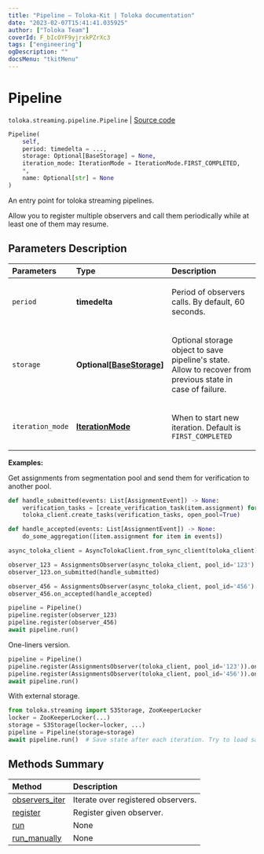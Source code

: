 ```yaml
---
title: "Pipeline — Toloka-Kit | Toloka documentation"
date: "2023-02-07T15:41:41.035925"
author: ["Toloka Team"]
coverId: F_bIcOYF9yjrxkPZrXc3
tags: ["engineering"]
ogDescription: ""
docsMenu: "tkitMenu"
---
```


# Pipeline
`toloka.streaming.pipeline.Pipeline` | [Source code](https://github.com/Toloka/toloka-kit/blob/v1.1.3/src/streaming/pipeline.py#L80)

```python
Pipeline(
    self,
    period: timedelta = ...,
    storage: Optional[BaseStorage] = None,
    iteration_mode: IterationMode = IterationMode.FIRST_COMPLETED,
    *,
    name: Optional[str] = None
)
```

An entry point for toloka streaming pipelines.

Allow you to register multiple observers and call them periodically
while at least one of them may resume.

## Parameters Description

| Parameters | Type | Description |
| :----------| :----| :-----------|
`period`|**timedelta**|<p>Period of observers calls. By default, 60 seconds.</p>
`storage`|**Optional\[[BaseStorage](/docs-new/toloka-kit/reference/toloka.streaming.storage.BaseStorage)\]**|<p>Optional storage object to save pipeline&#x27;s state. Allow to recover from previous state in case of failure.</p>
`iteration_mode`|**[IterationMode](/docs-new/toloka-kit/reference/toloka.streaming.pipeline.IterationMode)**|<p>When to start new iteration. Default is `FIRST_COMPLETED`</p>

**Examples:**

Get assignments from segmentation pool and send them for verification to another pool.

```python
def handle_submitted(events: List[AssignmentEvent]) -> None:
    verification_tasks = [create_verification_task(item.assignment) for item in events]
    toloka_client.create_tasks(verification_tasks, open_pool=True)

def handle_accepted(events: List[AssignmentEvent]) -> None:
    do_some_aggregation([item.assignment for item in events])

async_toloka_client = AsyncTolokaClient.from_sync_client(toloka_client)

observer_123 = AssignmentsObserver(async_toloka_client, pool_id='123')
observer_123.on_submitted(handle_submitted)

observer_456 = AssignmentsObserver(async_toloka_client, pool_id='456')
observer_456.on_accepted(handle_accepted)

pipeline = Pipeline()
pipeline.register(observer_123)
pipeline.register(observer_456)
await pipeline.run()
```

One-liners version.

```python
pipeline = Pipeline()
pipeline.register(AssignmentsObserver(toloka_client, pool_id='123')).on_submitted(handle_submitted)
pipeline.register(AssignmentsObserver(toloka_client, pool_id='456')).on_accepted(handle_accepted)
await pipeline.run()
```

With external storage.

```python
from toloka.streaming import S3Storage, ZooKeeperLocker
locker = ZooKeeperLocker(...)
storage = S3Storage(locker=locker, ...)
pipeline = Pipeline(storage=storage)
await pipeline.run()  # Save state after each iteration. Try to load saved at start.
```
## Methods Summary

| Method | Description |
| :------| :-----------|
[observers_iter](/docs-new/toloka-kit/reference/toloka.streaming.pipeline.Pipeline.observers_iter)| Iterate over registered observers.
[register](/docs-new/toloka-kit/reference/toloka.streaming.pipeline.Pipeline.register)| Register given observer.
[run](/docs-new/toloka-kit/reference/toloka.streaming.pipeline.Pipeline.run)| None
[run_manually](/docs-new/toloka-kit/reference/toloka.streaming.pipeline.Pipeline.run_manually)| None
